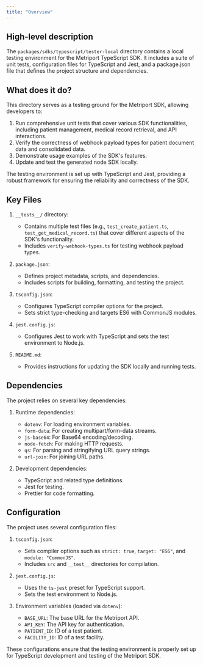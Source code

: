 ```yaml
---
title: "Overview"
---
```


## High-level description
The `packages/sdks/typescript/tester-local` directory contains a local testing environment for the Metriport TypeScript SDK. It includes a suite of unit tests, configuration files for TypeScript and Jest, and a package.json file that defines the project structure and dependencies.

## What does it do?
This directory serves as a testing ground for the Metriport SDK, allowing developers to:

1. Run comprehensive unit tests that cover various SDK functionalities, including patient management, medical record retrieval, and API interactions.
2. Verify the correctness of webhook payload types for patient document data and consolidated data.
3. Demonstrate usage examples of the SDK's features.
4. Update and test the generated node SDK locally.

The testing environment is set up with TypeScript and Jest, providing a robust framework for ensuring the reliability and correctness of the SDK.

## Key Files

1. `__tests__/` directory:
   - Contains multiple test files (e.g., `test_create_patient.ts`, `test_get_medical_record.ts`) that cover different aspects of the SDK's functionality.
   - Includes `verify-webhook-types.ts` for testing webhook payload types.

2. `package.json`:
   - Defines project metadata, scripts, and dependencies.
   - Includes scripts for building, formatting, and testing the project.

3. `tsconfig.json`:
   - Configures TypeScript compiler options for the project.
   - Sets strict type-checking and targets ES6 with CommonJS modules.

4. `jest.config.js`:
   - Configures Jest to work with TypeScript and sets the test environment to Node.js.

5. `README.md`:
   - Provides instructions for updating the SDK locally and running tests.

## Dependencies
The project relies on several key dependencies:

1. Runtime dependencies:
   - `dotenv`: For loading environment variables.
   - `form-data`: For creating multipart/form-data streams.
   - `js-base64`: For Base64 encoding/decoding.
   - `node-fetch`: For making HTTP requests.
   - `qs`: For parsing and stringifying URL query strings.
   - `url-join`: For joining URL paths.

2. Development dependencies:
   - TypeScript and related type definitions.
   - Jest for testing.
   - Prettier for code formatting.

## Configuration
The project uses several configuration files:

1. `tsconfig.json`:
   - Sets compiler options such as `strict: true`, `target: "ES6"`, and `module: "CommonJS"`.
   - Includes `src` and `__test__` directories for compilation.

2. `jest.config.js`:
   - Uses the `ts-jest` preset for TypeScript support.
   - Sets the test environment to Node.js.

3. Environment variables (loaded via `dotenv`):
   - `BASE_URL`: The base URL for the Metriport API.
   - `API_KEY`: The API key for authentication.
   - `PATIENT_ID`: ID of a test patient.
   - `FACILITY_ID`: ID of a test facility.

These configurations ensure that the testing environment is properly set up for TypeScript development and testing of the Metriport SDK.